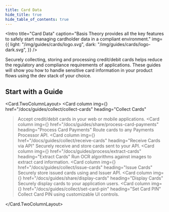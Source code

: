 ```yaml
---
title: Card Data
hide_title: true
hide_table_of_contents: true
---
```



<Intro
  title="Card Data"
  caption="Basis Theory provides all the key features to safely start managing cardholder data in a compliant environment."
  img={{
    light: "/img/guides/cards/logo.svg",
    dark: "/img/guides/cards/logo-dark.svg",
  }}
/>

Securely collecting, storing and processing credit/debit cards helps reduce the regulatory and compliance requirements of applications. These guides will show you how to handle sensitive card information in your product flows using the dev stack of your choice.

## Start with a Guide

<Card.TwoColumnLayout>
  <Card
    column
    img={<CollectCards />}
    href="/docs/guides/collect/collect-cards"
    heading="Collect Cards"
  >Accept credit/debit cards in your web or mobile applications.</Card>
  <Card
    column
    img={<ProcessCards />}
    href="/docs/guides/share/process-card-payments"
    heading="Process Card Payments"
  >Route cards to any Payments Processor API.</Card>
  <Card
    column
    img={<ReceiveCards />}
    href="/docs/guides/collect/receive-cards"
    heading="Receive Cards via API"
  >Securely receive and store cards sent to your API.</Card>
  <Card
    column
    img={<ExtractCards />}
    href="/docs/guides/process/extract-cards"
    heading="Extract Cards"
  >Run OCR algorithms against images to extract card information.</Card>
  <Card
    column
    img={<IssueCards />}
    href="/docs/guides/collect/issue-cards"
    heading="Issue Cards"
  >Securely store issued cards using and Issuer API.</Card>
  <Card
    column
    img={<DisplayCards />}
    href="/docs/guides/share/display-cards"
    heading="Display Cards"
  >Securely display cards to your application users.</Card>
  <Card
    column
    img={<SetCardPin />}
    href="/docs/guides/collect/set-card-pin"
    heading="Set Card PIN"
  >Collect Card PIN using customizable UI controls.</Card>

</Card.TwoColumnLayout>
